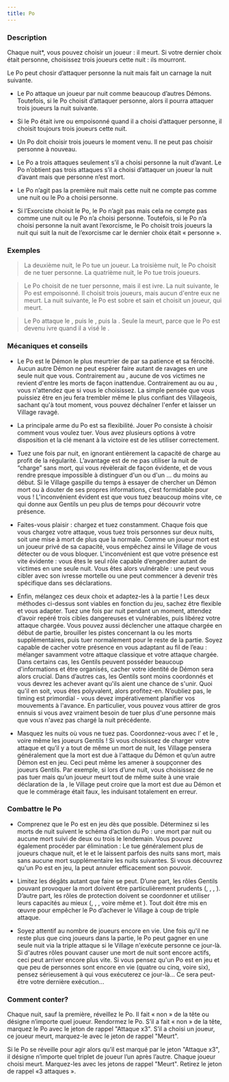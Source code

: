 ```yaml
---
title: Po
---
```



<Role PO header />

### Description

Chaque nuit*, vous pouvez choisir un joueur : il meurt. Si votre dernier choix était personne, choisissez trois joueurs cette nuit : ils mourront.

Le Po peut chosir d’attaquer personne la nuit mais fait un carnage la nuit suivante.

-   Le Po attaque un joueur par nuit comme beaucoup d’autres Démons. Toutefois, si le Po choisit d’attaquer personne, alors il pourra attaquer trois joueurs la nuit suivante.

-   Si le Po était ivre ou empoisonné quand il a choisi d’attaquer personne, il choisit toujours trois joueurs cette nuit.

-   Un Po doit choisir trois joueurs le moment venu. Il ne peut pas choisir personne à nouveau.

-   Le Po a trois attaques seulement s’il a choisi personne la nuit d’avant. Le Po n’obtient pas trois attaques s’il a choisi d’attaquer un joueur la nuit d’avant mais que personne n’est mort. 

-   Le Po n’agit pas la première nuit mais cette nuit ne compte pas comme une nuit ou le Po a choisi personne. 

-   Si l’Exorciste choisit le Po, le Po n’agit pas mais cela ne compte pas comme une nuit ou le Po n’a choisi personne. Toutefois, si le Po n’a choisi personne la nuit avant l’exorcisme, le Po choisit trois joueurs la nuit qui suit la nuit de l’exorcisme car le dernier choix était « personne ».

### Exemples

> La deuxième nuit, le Po tue un joueur. La troisième nuit, le Po choisit de ne tuer personne. La quatrième nuit, le Po tue trois joueurs.

> Le Po choisit de ne tuer personne, mais il est ivre. La nuit suivante, le Po est empoisonné. Il choisit trois joueurs, mais aucun d'entre eux ne meurt. La nuit suivante, le Po est sobre et sain et choisit un joueur, qui meurt.

> Le Po attaque le <Role GITANE />, puis le <Role BRUTE />, puis la <Role MAMIE />. Seule la <Role GITANE /> meurt, parce que le Po est devenu ivre quand il a visé le <Role BRUTE />.

### Mécaniques et conseils

- Le Po est le Démon le plus meurtrier de <Module BAD_MOON_RISING /> par sa patience et sa férocité. Aucun autre Démon ne peut espérer faire autant de ravages en une seule nuit que vous. Contrairement au <Role SHABALOTH />, aucune de vos victimes ne revient d'entre les morts de façon inattendue. Contrairement au <Role ZOMBUUL /> ou au <Role PUKKA />, vous n'attendez que si vous le choisissez. La simple pensée que vous puissiez être en jeu fera trembler même le plus confiant des Villageois, sachant qu'à tout moment, vous pouvez déchaîner l'enfer et laisser un Village ravagé.

- La principale arme du Po est sa flexibilité. Jouer Po consiste à choisir comment vous voulez tuer. Vous avez plusieurs options à votre disposition et la clé menant à la victoire est de les utiliser correctement.

- Tuez une fois par nuit, en ignorant entièrement la capacité de charge au profit de la régularité. L’avantage est de ne pas utiliser la nuit de “charge” sans mort, qui vous révèlerait de façon évidente, et de vous rendre presque impossible à distinguer d'un <Role ZOMBUUL /> ou d'un <Role PUKKA />... du moins au début. Si le Village gaspille du temps à essayer de chercher un Démon mort ou à douter de ses propres informations, c’est formidable pour vous ! L'inconvénient évident est que vous tuez beaucoup moins vite, ce qui donne aux Gentils un peu plus de temps pour découvrir votre présence.

- Faites-vous plaisir : chargez et tuez constamment. Chaque fois que vous chargez votre attaque, vous tuez trois personnes sur deux nuits, soit une mise à mort de plus que la normale. Comme un joueur mort est un joueur privé de sa capacité, vous empêchez ainsi le Village de vous détecter ou de vous bloquer. L'inconvénient est que votre présence est vite évidente : vous êtes le seul rôle capable d’engendrer autant de victimes en une seule nuit. Vous êtes alors vulnérable : une <Role COURTISANE /> peut vous cibler avec son ivresse mortelle ou une <Role COMMERE /> peut commencer à devenir très spécifique dans ses déclarations.

- Enfin, mélangez ces deux choix et adaptez-les à la partie ! Les deux méthodes ci-dessus sont viables en fonction du jeu, sachez être flexible et vous adapter. Tuez une fois par nuit pendant un moment, attendez d’avoir repéré trois cibles dangereuses et vulnérables, puis libérez votre attaque chargée. Vous pouvez aussi déclencher une attaque chargée en début de partie, brouiller les pistes concernant la ou les morts supplémentaires, puis tuer normalement pour le reste de la partie. Soyez capable de cacher votre présence en vous adaptant au fil de l’eau : mélanger savamment votre attaque classique et votre attaque chargée. Dans certains cas, les Gentils peuvent posséder beaucoup d'informations et être organisés, cacher votre identité de Démon sera alors crucial. Dans d’autres cas, les Gentils sont moins coordonnés et vous devrez les achever avant qu'ils aient une chance de s'unir. Quoi qu'il en soit, vous êtes polyvalent, alors profitez-en. N’oubliez pas, le timing est primordial - vous devez impérativement planifier vos mouvements à l'avance. En particulier, vous pouvez vous attirer de gros ennuis si vous avez vraiment besoin de tuer plus d'une personne mais que vous n'avez pas chargé la nuit précédente.

- Masquez les nuits où vous ne tuez pas. Coordonnez-vous avec l’<Role ASSASSIN /> et le <Role PARRAIN />, voire même les joueurs Gentils ! Si vous choisissez de charger votre attaque et qu’il y a tout de même un mort de nuit, les Village pensera généralement que la mort est due à l'attaque du Démon et qu’un autre Démon est en jeu. Ceci peut même les amener à soupçonner des joueurs Gentils. Par exemple, si lors d’une nuit, vous choisissez de ne pas tuer mais qu’un joueur meurt tout de même suite à une vraie déclaration de la <Role COMMERE />, le Village peut croire que la mort est due au Démon et que le commérage était faux, les induisant totalement en erreur.

### Combattre le Po

- Comprenez que le Po est en jeu dès que possible. Déterminez si les morts de nuit suivent le schéma d’action du Po : une mort par nuit ou aucune mort suivi de deux ou trois le lendemain. Vous pouvez également procéder par élimination : Le <Role SHABALOTH /> tue généralement plus de joueurs chaque nuit, et le <Role ZOMBUUL /> et le <Role PUKKA /> laissent parfois des nuits sans mort, mais sans aucune mort supplémentaire les nuits suivantes. Si vous découvrez qu'un Po est en jeu, la <Role COURTISANE /> peut annuler efficacement son pouvoir.

- Limitez les dégâts autant que faire se peut. D’une part, les rôles Gentils pouvant provoquer la mort doivent être particulièrement prudents (<Role MAMIE />, <Role PARIEUR />, <Role COMMERE />, <Role GITANE />). D’autre part, les rôles de protection doivent se coordonner et utiliser leurs capacités au mieux (<Role HERBORISTE />, <Role FOU />, <Role AUBERGISTE />, voire même <Role BRUTE /> et <Role MARIN />). Tout doit être mis en œuvre pour empêcher le Po d’achever le Village à coup de triple attaque.

- Soyez attentif au nombre de joueurs encore en vie. Une fois qu'il ne reste plus que cinq joueurs dans la partie, le Po peut gagner en une seule nuit via la triple attaque si le Village n'exécute personne ce jour-là. Si d'autres rôles pouvant causer une mort de nuit sont encore actifs, ceci peut arriver encore plus vite. Si vous pensez qu'un Po est en jeu et que peu de personnes sont encore en vie (quatre ou cinq, voire six), pensez sérieusement à qui vous exécuterez ce jour-là... Ce sera peut-être votre dernière exécution...

### Comment conter?

Chaque nuit, sauf la première, réveillez le Po. Il fait « non » de la tête ou désigne n’importe quel joueur. Rendormez le Po. S’il a fait « non » de la tête, marquez le Po avec le jeton de rappel "Attaque x3". S’il a choisi un joueur, ce joueur meurt, marquez-le avec le jeton de rappel "Meurt".

Si le Po se réveille pour agir alors qu’il est marqué par le jeton "Attaque x3", il désigne n’importe quel triplet de joueur l’un après l’autre. Chaque joueur choisi meurt. Marquez-les avec les jetons de rappel "Meurt". Retirez le jeton de rappel «3 attaques ».